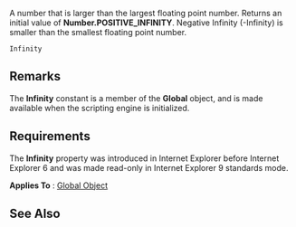 A number that is larger than the largest floating point number. Returns an initial value of '''Number.POSITIVE_INFINITY'''. Negative Infinity (-Infinity) is smaller than the smallest floating point number.

 Infinity

==Remarks==
The '''Infinity''' constant is a member of the '''Global''' object, and is made available when the scripting engine is initialized.


==Requirements==
The '''Infinity''' property was introduced in Internet Explorer before Internet Explorer 6 and was made read-only in Internet Explorer 9 standards mode.

'''Applies To''' : [[Global|Global Object]]


==See Also==

              
